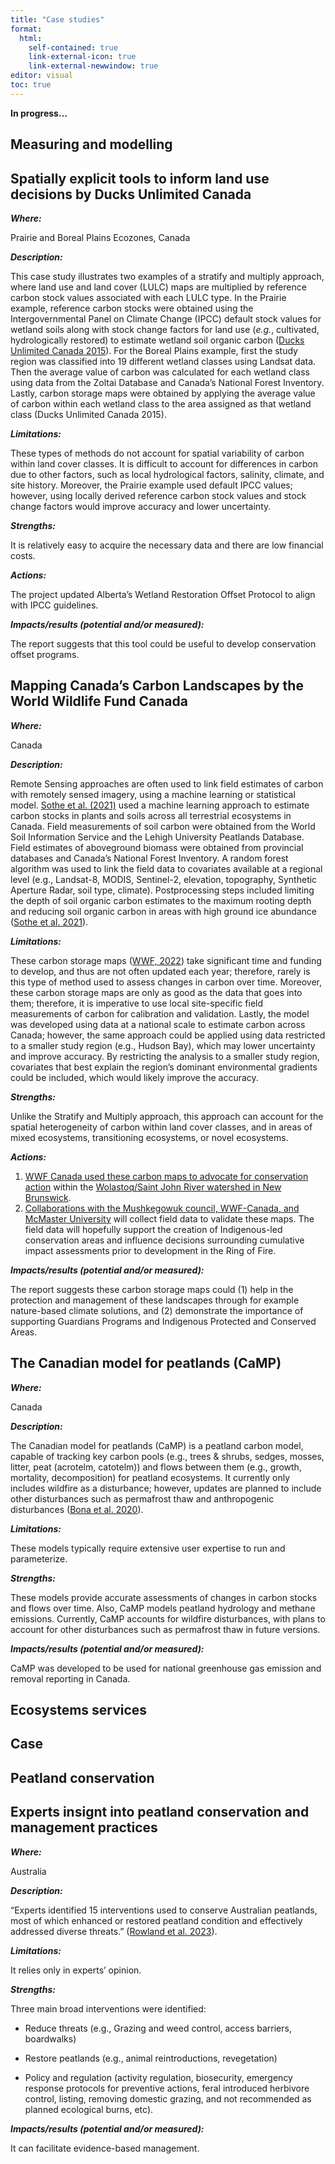 ```yaml
---
title: "Case studies"
format:
  html:
    self-contained: true
    link-external-icon: true
    link-external-newwindow: true
editor: visual
toc: true
---
```


**In progress...**

## Measuring and modelling

::: {.callout-note collapse="true"}
## Spatially explicit tools to inform land use decisions by Ducks Unlimited Canada

***Where:***

Prairie and Boreal Plains Ecozones, Canada

***Description:***

This case study illustrates two examples of a stratify and multiply approach, where land use and land cover (LULC) maps are multiplied by reference carbon stock values associated with each LULC type. In the Prairie example, reference carbon stocks were obtained using the Intergovernmental Panel on Climate Change (IPCC) default stock values for wetland soils along with stock change factors for land use (*e.g.*, cultivated, hydrologically restored) to estimate wetland soil organic carbon ([Ducks Unlimited Canada 2015](https://eralberta.ca/wp-content/uploads/2017/05/ducks-unlimited-final-report.pdf)). For the Boreal Plains example, first the study region was classified into 19 different wetland classes using Landsat data. Then the average value of carbon was calculated for each wetland class using data from the Zoltai Database and Canada's National Forest Inventory. Lastly, carbon storage maps were obtained by applying the average value of carbon within each wetland class to the area assigned as that wetland class (Ducks Unlimited Canada 2015).

***Limitations:***

These types of methods do not account for spatial variability of carbon within land cover classes. It is difficult to account for differences in carbon due to other factors, such as local hydrological factors, salinity, climate, and site history. Moreover, the Prairie example used default IPCC values; however, using locally derived reference carbon stock values and stock change factors would improve accuracy and lower uncertainty.

***Strengths:***

It is relatively easy to acquire the necessary data and there are low financial costs.

***Actions:***

The project updated Alberta's Wetland Restoration Offset Protocol to align with IPCC guidelines.

***Impacts/results (potential and/or measured):***

The report suggests that this tool could be useful to develop conservation offset programs.
:::

::: {.callout-note collapse="true"}
## Mapping Canada's Carbon Landscapes by the World Wildlife Fund Canada

***Where:***

Canada

***Description:***

Remote Sensing approaches are often used to link field estimates of carbon with remotely sensed imagery, using a machine learning or statistical model. [Sothe et al. (2021)](https://agupubs.onlinelibrary.wiley.com/doi/10.1029/2021GB007213) used a machine learning approach to estimate carbon stocks in plants and soils across all terrestrial ecosystems in Canada. Field measurements of soil carbon were obtained from the World Soil Information Service and the Lehigh University Peatlands Database. Field estimates of aboveground biomass were obtained from provincial databases and Canada's National Forest Inventory. A random forest algorithm was used to link the field data to covariates available at a regional level (e.g., Landsat-8, MODIS, Sentinel-2, elevation, topography, Synthetic Aperture Radar, soil type, climate). Postprocessing steps included limiting the depth of soil organic carbon estimates to the maximum rooting depth and reducing soil organic carbon in areas with high ground ice abundance ([Sothe et al. 2021](https://agupubs.onlinelibrary.wiley.com/doi/10.1029/2021GB007213)).

***Limitations:***

These carbon storage maps ([WWF, 2022](https://wwf.ca/carbonmap/)) take significant time and funding to develop, and thus are not often updated each year; therefore, rarely is this type of method used to assess changes in carbon over time. Moreover, these carbon storage maps are only as good as the data that goes into them; therefore, it is imperative to use local site-specific field measurements of carbon for calibration and validation. Lastly, the model was developed using data at a national scale to estimate carbon across Canada; however, the same approach could be applied using data restricted to a smaller study region (e.g., Hudson Bay), which may lower uncertainty and improve accuracy. By restricting the analysis to a smaller study region, covariates that best explain the region's dominant environmental gradients could be included, which would likely improve the accuracy.

***Strengths:***

Unlike the Stratify and Multiply approach, this approach can account for the spatial heterogeneity of carbon within land cover classes, and in areas of mixed ecosystems, transitioning ecosystems, or novel ecosystems.

***Actions:***

1.  [WWF Canada used these carbon maps to advocate for conservation action](https://wwf.ca/media-releases/new-analysis-using-canadas-carbon-map-shows-how-wildlife-conservation-also-benefits-climate/) within the [Wolastoq/Saint John River watershed in New Brunswick](https://wwf.ca/wp-content/uploads/2021/12/Advancing-Priority-Threat-Management-in-the-WolastoqSaint-John-River-Watershed-Executive-Summary.pdf).
2.  [Collaborations with the Mushkegowuk council, WWF-Canada, and McMaster University](https://wwf.ca/stories/mushkegowuk-council-carbon-peatlands-climate-change-ring-of-fire/) will collect field data to validate these maps. The field data will hopefully support the creation of Indigenous-led conservation areas and influence decisions surrounding cumulative impact assessments prior to development in the Ring of Fire.

***Impacts/results (potential and/or measured):***

The report suggests these carbon storage maps could (1) help in the protection and management of these landscapes through for example nature-based climate solutions, and (2) demonstrate the importance of supporting Guardians Programs and Indigenous Protected and Conserved Areas.
:::

::: {.callout-note collapse="true"}
## The Canadian model for peatlands (CaMP)

***Where:***

Canada

***Description:***

The Canadian model for peatlands (CaMP) is a peatland carbon model, capable of tracking key carbon pools (e.g., trees & shrubs, sedges, mosses, litter, peat (acrotelm, catotelm)) and flows between them (e.g., growth, mortality, decomposition) for peatland ecosystems. It currently only includes wildfire as a disturbance; however, updates are planned to include other disturbances such as permafrost thaw and anthropogenic disturbances ([Bona et al. 2020](https://www.sciencedirect.com/science/article/pii/S0304380020302350?via%3Dihub)).

***Limitations:***

These models typically require extensive user expertise to run and parameterize.

***Strengths:***

These models provide accurate assessments of changes in carbon stocks and flows over time. Also, CaMP models peatland hydrology and methane emissions. Currently, CaMP accounts for wildfire disturbances, with plans to account for other disturbances such as permafrost thaw in future versions.

***Impacts/results (potential and/or measured):***

CaMP was developed to be used for national greenhouse gas emission and removal reporting in Canada.
:::

## Ecosystems services

::: {.callout-note collapse="true"}
## Case
:::

## Peatland conservation

::: {.callout-note collapse="true"}
## Experts insignt into peatland conservation and management practices

***Where:***

Australia

***Description:***

"Experts identified 15 interventions used to conserve Australian peatlands, most of which enhanced or restored peatland condition and effectively addressed diverse threats." ([Rowland et al. 2023](https://conbio.onlinelibrary.wiley.com/doi/full/10.1111/cobi.14081?campaign=wolacceptedarticle)).

***Limitations:***

It relies only in experts' opinion.

***Strengths:***

Three main broad interventions were identified:

-   Reduce threats (e.g., Grazing and weed control, access barriers, boardwalks)

-   Restore peatlands (e.g., animal reintroductions, revegetation)

-   Policy and regulation (activity regulation, biosecurity, emergency response protocols for preventive actions, feral introduced herbivore control, listing, removing domestic grazing, and not recommended as planned ecological burns, etc).

***Impacts/results (potential and/or measured):***

It can facilitate evidence-based management.
:::

